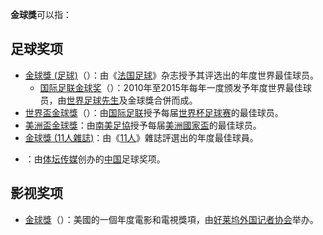 {{noteTA
|G1=Football
|G2=Movie
|1=zh-hans:国际足联;zh-hk:國際足協;zh-tw:國際足總;

}}
'''金球獎'''可以指：
==足球奖项==
*[[金球獎_(足球)|金球獎 (足球)]]（{{lang|fr|Ballon d'Or}}）：由《[[法国足球|法国足球]]》杂志授予其评选出的年度世界最佳球员。
**[[国际足联金球奖|国际足联金球奖]]（{{lang|fr|FIFA Ballon d'Or}}）：2010年至2015年每年一度颁发予年度世界最佳球员，由[[世界足球先生|世界足球先生]]及金球獎合併而成。
*[[世界盃金球獎|世界盃金球獎]]（{{lang|en|Adidas Golden Ball}}）：由[[国际足联|国际足联]]授予每届[[世界杯足球赛|世界杯足球赛]]的最佳球员。
*[[美洲盃金球獎|美洲盃金球獎]]：由[[南美足協|南美足協]]授予每届[[美洲國家盃|美洲國家盃]]的最佳球员。
*[[金球獎_(11人雜誌)|金球獎 (11人雜誌)]]：由《[[11人_(法國體育雜誌)|11人]]》雜誌評選出的年度最佳球員。
*{{Tsl|en|Chinese Footballer of the Year|中国金球奖|中国金球奖}}：由[[体坛传媒|体坛传媒]]创办的[[中华人民共和国|中国]]足球奖项。

==影视奖项==
*[[金球獎|金球獎]]（{{lang|en|Golden Globe Awards}}）：美國的一個年度電影和電視獎項，由[[好莱坞外国记者协会|好莱坞外国记者协会]]举办。

{{disambig|Cat=組織機構消歧義}}